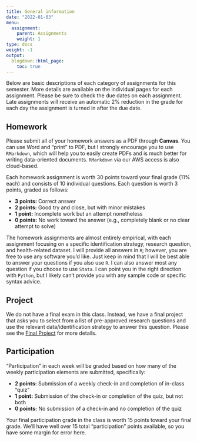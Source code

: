 ```yaml
---
title: General information
date: "2022-01-03"
menu:
  assignment:
    parent: Assignments
    weight: 1
type: docs
weight: -1
output:
  blogdown::html_page:
    toc: true
---
```


Below are basic descriptions of each category of assignments for this semester. More details are available on the individual pages for each assignment. Please be sure to check the due dates on each assignment. Late assignments will receive an automatic 2% reduction in the grade for each day the assignment is turned in after the due date.

## Homework
Please submit all of your homework answers as a PDF through **Canvas**. You can use Word and "print" to PDF, but I strongly encourage you to use `RMarkdown`, which will help you to easily create PDFs and is much better for writing data-oriented documents. `RMarkdown` via our AWS access is also cloud-based.

Each homework assignment is worth 30 points toward your final grade (11% each) and consists of 10 individual questions. Each question is worth 3 points, graded as follows:

- **3 points:** Correct answer
- **2 points:** Good try and close, but with minor mistakes
- **1 point:** Incomplete work but an attempt nonetheless
- **0 points:** No work toward the answer (e.g., completely blank or no clear attempt to solve)

The homework assignments are almost entirely empirical, with each assignment focusing on a specific identification strategy, research question, and health-related dataset. I will provide all answers in `R`; however, you are free to use any software you'd like. Just keep in mind that I will be best able to answer your questions if you also use `R`. I can also answer most any question if you choose to use `Stata`. I can point you in the right direction with `Python`, but I likely can't provide you with any sample code or specific syntax advice.


## Project
We do not have a final exam in this class. Instead, we have a final project that asks you to select from a list of pre-approved research questions and use the relevant data/identification strategy to answer this question. Please see the [Final Project](/assignment/project/) for more details.

## Participation
"Participation" in each week will be graded based on how many of the weekly participation elements are submitted, specifically: 

- **2 points:** Submission of a weekly check-in and completion of in-class "quiz"
- **1 point:** Submission of the check-in or completion of the quiz, but not both
- **0 points:** No submission of a check-in and no completion of the quiz

Your final participation grade in the class is worth 15 points toward your final grade. We'll have well over 15 total "participation" points available, so you have some margin for error here.